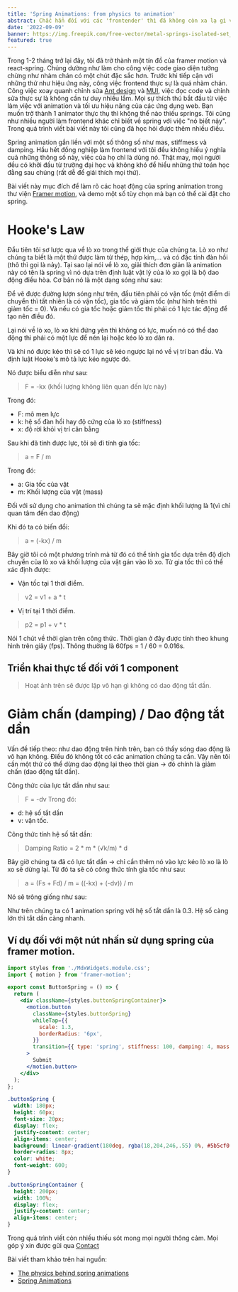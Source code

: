 ```yaml
---
title: 'Spring Animations: from physics to animation'
abstract: Chắc hẳn đối với các 'frontender' thì đã không còn xa lạ gì với spring animation. Nhưng không phải ai cũng hiểu chi tiết về các animation này cũng như những thứ toán học, vật lý đằng sau chúng.
date: '2022-09-09'
banner: https://img.freepik.com/free-vector/metal-springs-isolated-set_107791-6034.jpg?w=2000
featured: true
---
```



Trong 1-2 tháng trở lại đây, tôi đã trở thành một tín đồ của framer motion và react-spring. Chúng dường như làm cho công việc code giao diện tưởng chừng như nhàm chán có một chút
đặc sắc hơn.
Trước khi tiếp cận với những thứ như hiệu ứng này, công việc frontend thực sự là quá nhàm chán. Công việc xoay quanh chỉnh sửa [Ant design](https://ant.design/docs/react/introduce)
và [MUI](https://mui.com/), việc đọc code và chỉnh sửa thực sự là không cần tư duy nhiều lắm. Mọi sự thích thú bắt đầu từ việc làm việc với animation và tối ưu hiệu năng
của các ứng dụng web.
Bạn muốn trở thành 1 animator thực thụ thì không thể nào thiếu springs. Tôi cũng như nhiều người làm frontend khác chỉ biết về spring với việc "nó biết nảy". Trong quá trình
viết bài viết này tôi cũng đã học hỏi được thêm nhiều điều.

Spring animation gắn liền với một số thông số như mas, stiffmess và damping. Hầu hết đồng nghiệp làm frontend với tôi đều không hiểu ý nghĩa cuả những thông số này, việc của họ chỉ là dùng nó.
Thật may, mọi người đều có khởi đầu từ trường đại học và không khó để hiểu những thứ toán học đằng sau chúng (rất dễ để giải thích mọi thứ).

Bài viết này mục đích để làm rõ các hoạt động của spring animation trong thư viện [Framer motion](https://www.framer.com/motion/), và demo một số tùy chọn mà bạn có thể cài đặt cho spring.

# Hooke's Law

Đầu tiên tôi sơ lược qua về lò xo trong thế giới thực của chúng ta. Lò xo như chúng ta biết là một thứ được làm từ thép, hợp kim,... và có đặc tính đàn hồi (thô thì gọi là nảy).
Tại sao lại nói về lò xo, giải thích đơn giản là animation này có tên là spring vì nó dựa trên định luật vật lý của lò xo gọi là bộ dao động điều hòa. Cơ bản nó là một dạng sóng như sau:
<WavyCurve />

Để vẽ được đường lượn sóng như trên, đầu tiên phải có vận tốc (một điểm di chuyển thì tất nhiên là có vận tốc), gia tốc và giảm tốc (như hình trên thì giảm tốc = 0).
Và nếu có gia tốc hoặc giảm tốc thì phải có 1 lực tác động để tạo nên điều đó.

Lại nói về lò xo, lò xo khi đứng yên thì không có lực, muốn nó có thể dao động thì phải có một lực để nén lại hoặc kéo lò xo dãn ra.

Và khi nó được kéo thì sẽ có 1 lực sẽ kéo ngược lại nó về vị trí ban đầu. Và định luật Hooke's mô tả lực kéo ngược đó.

Nó được biểu diễn như sau:

> F = -kx (khối lượng không liên quan đến lực này)

Trong đó:
- F: mô men lực
- k: hệ số đàn hồi hay độ cứng của lò xo (stiffness)
- x: độ rời khỏi vị trí cân bằng

Sau khi đã tính được lực, tôi sẽ đi tính gia tốc:

> a = F / m

Trong đó:
- a: Gia tốc của vật
- m: Khối lượng của vật (mass)

Đối với sử dụng cho animation thì chúng ta sẽ mặc định khối lượng là 1(vì chỉ quan tâm đến dao động)

Khi đó ta có biến đổi:
> a = (-kx) / m

Bây giờ tôi có một phương trình mà từ đó có thể tính gia tốc dựa trên độ dịch chuyển của lò xo và khối lượng của vật gán vào lò xo.
Từ gia tốc thì có thể xác định được:
- Vận tốc tại 1 thời điểm.
> v2 = v1 + a * t
- Vị trí tại 1 thời điểm.
> p2 = p1 + v * t

Nói 1 chút về thời gian trên công thức. Thời gian ở đây được tính theo khung hình trên giây (fps). Thông thường là 60fps = 1 / 60 = 0.016s.

## Triển khai thực tế đối với 1 component

<SpringAnimationDamping withDamping={false}/>

> Hoạt ảnh trên sẽ được lặp vô hạn gì không có dao động tắt dần.

# Giảm chấn (damping) / Dao động tắt dần

Vấn đề tiếp theo: như dao động trên hình trên, bạn có thấy sóng dao động là vô hạn không. Điều đó không tốt có các animation chúng ta cần.
Vậy nên tôi cần một thứ có thể dừng dao động lại theo thời gian -> đó chính là giảm chấn (dao động tắt dần).

Công thức của lực tắt dần như sau:
> F = -dv
Trong đó:
- d: hệ số tắt dần
- v: vận tốc.

Công thức tính hệ số tắt dần:
> Damping Ratio = 2 * m * (√k/m) * d

Bây giờ chúng ta đã có lực tắt dần -> chỉ cần thêm nó vào lực kéo lò xo là lò xo sẽ dừng lại.
Từ đó ta sẽ có công thức tính gia tốc như sau:
> a = (Fs + Fd) / m = ((-kx) + (-dv)) / m

Nó sẽ trông giống như sau:
<SpringAnimationDamping withDamping={true} />

Như trên chúng ta có 1 animation spring với hệ số tắt dần là 0.3. Hệ số càng lớn thì tắt dần càng nhanh.

## Ví dụ đối với một nút nhấn sử dụng spring của framer motion.

<ButtonSpring />

```jsx
import styles from './MdxWidgets.module.css';
import { motion } from 'framer-motion';

export const ButtonSpring = () => {
  return (
    <div className={styles.buttonSpringContainer}>
      <motion.button
        className={styles.buttonSpring}
        whileTap={{
          scale: 1.3,
          borderRadius: '6px',
        }}
        transition={{ type: 'spring', stiffness: 100, damping: 4, mass: 1 }}
      >
        Submit
      </motion.button>
    </div>
  );
};
```

```css
.buttonSpring {
  width: 180px;
  height: 60px;
  font-size: 20px;
  display: flex;
  justify-content: center;
  align-items: center;
  background: linear-gradient(180deg, rgba(18,204,246,.55) 0%, #5b5cf0 100%);
  border-radius: 8px;
  color: white;
  font-weight: 600;
}

.buttonSpringContainer {
  height: 200px;
  width: 100%;
  display: flex;
  justify-content: center;
  align-items: center;
}
```

Trong quá trình viết còn nhiều thiếu sót mong mọi người thông cảm. Mọi góp ý xin được gửi qua [Contact](/contact)

Bài viết tham khảo trên hai nguồn:
- [The physics behind spring animations](https://blog.maximeheckel.com/posts/the-physics-behind-spring-animations/)
- [Spring Animations](https://www.edwardsanchez.me/post/spring-animations)